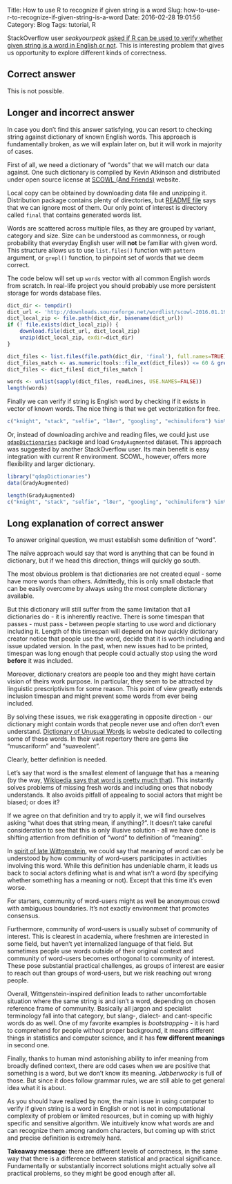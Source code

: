 Title: How to use R to recognize if given string is a word
Slug: how-to-use-r-to-recognize-if-given-string-is-a-word
Date: 2016-02-28 19:01:56
Category: Blog
Tags: tutorial, R

StackOverflow user *seakyourpeak* [asked if R can be used to verify whether 
given string is a word in English or not](http://stackoverflow.com/q/34514795/3552063). This is interesting problem that gives us opportunity to explore different kinds of correctness.
<!-- more -->

## Correct answer

This is not possible.

## Longer and incorrect answer

In case you don't find this answer satisfying, you can resort to checking string against dictionary of known English words.
This approach is fundamentally broken, as we will explain later on, but it will work in majority of cases.

First of all, we need a dictionary of "words" that we will match our data against. One such dictionary is compiled by Kevin Atkinson and distributed under open source license at [SCOWL (And Friends)](http://wordlist.aspell.net/) website.

Local copy can be obtained by downloading data file and unzipping it. Distribution package contains plenty of directories, but [README file](http://wordlist.aspell.net/scowl-readme/) says that we can ignore most of them. Our only point of interest is directory called `final` that contains generated words list. 

Words are scattered across multiple files, as they are grouped by variant, category and size. Size can be understood as commonness, or rough probability that everyday English user will **not** be familiar with given word. This structure allows us to use `list.files()` function with `pattern` argument, or `grepl()` function, to pinpoint set of words that we deem correct.

The code below will set up `words` vector with all common English words from scratch. In real-life project you should probably use more persistent storage for words database files.

```r
dict_dir <- tempdir()
dict_url <- 'http://downloads.sourceforge.net/wordlist/scowl-2016.01.19.zip'
dict_local_zip <- file.path(dict_dir, basename(dict_url))
if (! file.exists(dict_local_zip)) {
	download.file(dict_url, dict_local_zip)
	unzip(dict_local_zip, exdir=dict_dir)
}

dict_files <- list.files(file.path(dict_dir, 'final'), full.names=TRUE)
dict_files_match <- as.numeric(tools::file_ext(dict_files)) <= 60 & grepl("english-", dict_files, fixed = TRUE)
dict_files <- dict_files[ dict_files_match ]

words <- unlist(sapply(dict_files, readLines, USE.NAMES=FALSE))
length(words)
```

Finally we can verify if string is English word by checking if it exists in vector of known words. The nice thing is that we get vectorization for free.

```r
c("knight", "stack", "selfie", "l8er", "googling", "echinuliform") %in% words
```

Or, instead of downloading archive and reading files, we could just use [`qdapDictionaries`](https://cran.r-project.org/web/packages/qdapDictionaries/index.html) package and load 
`GradyAugmented` dataset. This approach was suggested by another StackOverflow user. Its main benefit is easy integration with current R environment. SCOWL, however, offers more flexibility and larger dictionary.

```r
library("qdapDictionaries")
data(GradyAugmented)
```
```r
length(GradyAugmented)
c("knight", "stack", "selfie", "l8er", "googling", "echinuliform") %in% GradyAugmented
```

## Long explanation of correct answer

To answer original question, we must establish some definition of "word".

The naïve approach would say that word is anything that can be found in dictionary, but if we head this direction, things will quickly go south.

The most obvious problem is that dictionaries are not created equal - some have more words than others. Admittedly, this is only small obstacle that can be easily overcome by always using the most complete dictionary available.

But this dictionary will still suffer from the same limitation that all dictionaries do - it is inherently reactive. There is some timespan that passes - must pass - between people starting to use word and dictionary including it. Length of this timespan will depend on how quickly dictionary creator notice that people use the word, decide that it is worth including and issue updated version. In the past, when new issues had to be printed, timespan was long enough that people could actually stop using the word **before** it was included.

Moreover, dictionary creators are people too and they might have certain vision of theirs work purpose. In particular, they seem to be attracted by linguistic prescriptivism for some reason. This point of view greatly extends inclusion timespan and might prevent some words from ever being included. 

By solving these issues, we risk exaggerating in opposite direction - our dictionary might contain words that people never use and often don't even understand. [Dictionary of Unusual Words](http://phrontistery.info/ihlstart.html) is website dedicated to collecting some of these words. In their vast repertory there are gems like "muscariform" and "suaveolent".

Clearly, better definition is needed.

Let's say that word is the smallest element of language that has a meaning (by the way, [Wikipedia says that word is pretty much that](https://en.wikipedia.org/wiki/Word)). This instantly solves problems of missing fresh words and including ones that nobody understands. It also avoids pitfall of appealing to social actors that might be biased; or does it?

If we agree on that definition and try to apply it, we will find ourselves asking "what does that string mean, if anything?". It doesn't take careful consideration to see that this is only illusive solution - all we have done is shifting attention from definition of "word" to definition of "meaning".

In [spirit of late Wittgenstein](http://existentialcomics.com/comic/90), we could say that meaning of word can only be understood by how community of word-users participates in activities involving this word. While this definition has undeniable charm, it leads us back to social actors defining what is and what isn't a word (by specifying whether something has a meaning or not). Except that this time it's even worse.

For starters, community of word-users might as well be anonymous crowd with ambiguous boundaries. It's not exactly environment that promotes consensus.

Furthermore, community of word-users is usually subset of community of interest. This is clearest in academia, where freshmen are interested in some field, but haven't yet internalized language of that field. But sometimes people use words outside of their original context and community of word-users becomes orthogonal to community of interest. These pose substantial practical challenges, as groups of interest are easier to reach out than groups of word-users, but we risk reaching out wrong people.

Overall, Wittgenstein-inspired definition leads to rather uncomfortable situation where the same string is and isn't a word, depending on chosen reference frame of community. Basically all jargon and specialist terminology fall into that category, but slang-, dialect- and cant-specific words do as well. One of my favorite examples is *bootstrapping* - it is hard to comprehend for people without proper background, it means different things in statistics and computer science, and it has **few different meanings** in second one.

Finally, thanks to human mind astonishing ability to infer meaning from broadly defined context, there are odd cases when we are positive that something is a word, but we don't know its meaning. *Jabberwocky* is full of those. But since it does follow grammar rules, we are still able to get general idea what it is about.

As you should have realized by now, the main issue in using computer to verify if given string is a word in English or not is not in computational complexity of problem or limited resources, but in coming up with highly specific and sensitive algorithm. We intuitively know what words are and can recognize them among random characters, but coming up with strict and precise definition is extremely hard.

**Takeaway message**: there are different levels of correctness, in the same way that there is a difference between statistical and practical significance. Fundamentally or substantially incorrect solutions might actually solve all practical problems, so they might be good enough after all.
